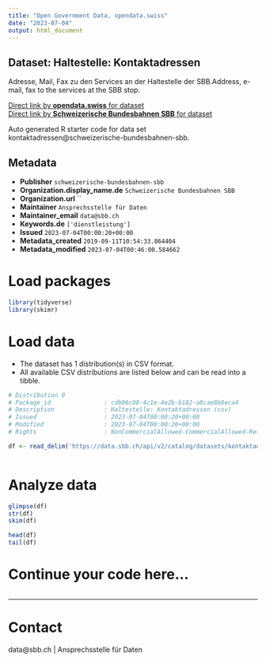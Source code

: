 ```yaml
---
title: "Open Government Data, opendata.swiss"
date: "2023-07-04"
output: html_document
---
```


## Dataset: Haltestelle: Kontaktadressen

Adresse, Mail, Fax zu den Services an der Haltestelle der SBB.Address, e-mail, fax to the services at the SBB stop.

[Direct link by **opendata.swiss** for dataset](https://opendata.swiss/de/dataset/haltestelle-kontaktadressen)<br>
[Direct link by **Schweizerische Bundesbahnen SBB** for dataset](https://data.sbb.ch/explore/dataset/kontaktadressen/)

Auto generated R starter code for data set kontaktadressen@schweizerische-bundesbahnen-sbb.

## Metadata

- **Publisher** `schweizerische-bundesbahnen-sbb`
- **Organization.display_name.de** `Schweizerische Bundesbahnen SBB`
- **Organization.url** ``
- **Maintainer** `Ansprechsstelle für Daten`
- **Maintainer_email** `data@sbb.ch`
- **Keywords.de** `['dienstleistung']`
- **Issued** `2023-07-04T00:00:20+00:00`
- **Metadata_created** `2019-09-11T10:54:33.864404`
- **Metadata_modified** `2023-07-04T00:46:00.584662`


# Load packages

```r

library(tidyverse)
library(skimr)

```

# Load data

-   The dataset has 1 distribution(s) in CSV format.
-   All available CSV distributions are listed below and can be read into a tibble.

```r

# Distribution 0
# Package_id               : cdb06c00-4c1e-4e2b-b182-a8cae8b8eca4
# Description              : Haltestelle: Kontaktadressen (csv)
# Issued                   : 2023-07-04T00:00:20+00:00
# Modified                 : 2023-07-04T00:00:20+00:00
# Rights                   : NonCommercialAllowed-CommercialAllowed-ReferenceRequired

df <- read_delim('https://data.sbb.ch/api/v2/catalog/datasets/kontaktadressen/exports/csv')



```

# Analyze data

```r

glimpse(df)
str(df)
skim(df)

head(df)
tail(df)

```

# Continue your code here...

```r

```

------------------------------------------------------------------------

# Contact

data@sbb.ch | Ansprechsstelle für Daten
